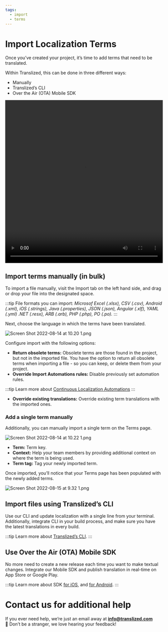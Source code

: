 ```yaml
---
tags:
  - import
  - terms
---
```


# Import Localization Terms

Once you’ve created your project, it’s time to add terms that need to be translated.

Within Translized, this can be done in three different ways:

- Manually
- Translized’s CLI
- Over the Air (OTA) Mobile SDK

<video width="100%" height="520" controls>
  <source
    src="/guides/importing-localization-terms/Translized_Guide_-_Import.mp4"
    type="video/mp4"
  />
</video>

## Import terms manually (in bulk)

To import a file manually, visit the Import tab on the left hand side, and drag or drop your file into the designated space.

:::tip
File formats you can import: *Microsof Excel (.xlsx), CSV (.csv), Android (.xml), iOS (.strings), Java (.properties), JSON (.json), Angular (.xlf), YAML (.yml) .NET (.resx), ARB (.arb), PHP (.php), PO (.po).*
:::

Next, choose the language in which the terms have been translated.

![Screen Shot 2022-08-14 at 10.20 1.png](/guides/importing-localization-terms/Screen_Shot_2022-08-14_at_10.20_1.png)

Configure import with the following options:

- **Return obsolete terms:** Obsolete terms are those found in the project, but not in the imported file. You have the option to return all obsolete terms when importing a file - so you can keep, or delete them from your project.
- **Override Import Automations rules:** Disable previously set automation rules.

:::tip
Learn more about [Continuous Localization Automations](/docs/features/continuous-localization-automations)
:::

- **Override existing translations:** Override existing term translations with the imported ones.

### Add a single term manually

Additionally, you can manually import a single term on the Terms page.

![Screen Shot 2022-08-14 at 10.22 1.png](/guides/importing-localization-terms/Screen_Shot_2022-08-14_at_10.22_1.png)

- **Term:** Term key.
- **Context:** Help your team members by providing additional context on where the term is being used.
- **Term tag:** Tag your newly imported term.

Once imported, you’ll notice that your Terms page has been populated with the newly added terms.

![Screen Shot 2022-08-15 at 9.32 1.png](/guides/importing-localization-terms/Screen_Shot_2022-08-15_at_9.32_1.png)

## Import files using Translized’s CLI

Use our CLI and update localization with a single line from your terminal. Additionally, integrate CLI in your build process, and make sure you have the latest translations in every build.

:::tip
Learn more about [Translized’s CLI](/docs/cli/homebrew).
:::

## Use Over the Air (OTA) Mobile SDK

No more need to create a new release each time you want to make textual changes. Integrate our Mobile SDK and publish translation in real-time on App Store or Google Play.

:::tip
Learn more about SDK [for iOS](/docs/sdk/ios), and [for Android](/docs/sdk/android).
:::

# Contact us for additional help

If you ever need help, we’re just an email away at **info@translized.com** 👋 Don’t be a stranger, we love hearing your feedback!
